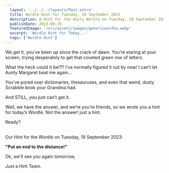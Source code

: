 ```yaml
---
  layout: '../../../layouts/Post.astro'
  title: Wordle Hint for Tuesday, 19 September 2023
  description: A Hint for the daily Wordle on Tuesday, 19 September 2023
  publishDate: 2023-09-19
  featuredImage: '/src/assets/images/genericwordle.webp'
  excerpt: 'Wordle Hint for Today...'
  tags: ['Wordle Hint']
---
```


  We get it, you’ve been up since the crack of dawn. You’re staring at your screen, trying desperately to get that coveted green row of letters. 

  What the heck could it be!??
  I’ve normally figured it out by now!
  I can’t let Aunty Margaret beat me again… 

  You’ve pored over dictionaries, thesauruses, and even that weird, dusty Scrabble book your Grandma had.

  And STILL, you just can’t get it. 

  Well, we have the answer, and we’re you’re friends, so we wrote you a hint for today’s Wordle.
  Not the answer! just a hint. 

  Ready?<br /><br />

  Our Hint for the Wordle on Tuesday, 19 September 2023:

  **"Put an end to the distance!"**

  Ok, we'll see you again tomorrow, 

  Just a Hint Team.
  
